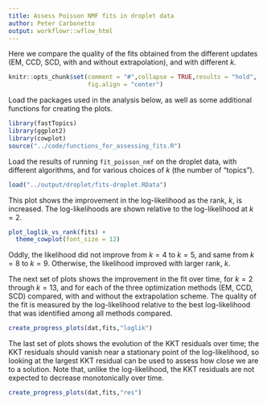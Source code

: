 ```yaml
---
title: Assess Poisson NMF fits in droplet data
author: Peter Carbonetto
output: workflowr::wflow_html
---
```


Here we compare the quality of the fits obtained from the different
updates (EM, CCD, SCD, with and without extrapolation), and with
different $k$.

```r
knitr::opts_chunk$set(comment = "#",collapse = TRUE,results = "hold",
                      fig.align = "center")
```

Load the packages used in the analysis below, as well as some
additional functions for creating the plots.

```r
library(fastTopics)
library(ggplot2)
library(cowplot)
source("../code/functions_for_assessing_fits.R")
```

Load the results of running `fit_poisson_nmf` on the droplet data,
with different algorithms, and for various choices of $k$ (the number
of "topics").

```r
load("../output/droplet/fits-droplet.RData")
```

This plot shows the improvement in the log-likelihood as the rank,
$k$, is increased. The log-likelihoods are shown relative to the
log-likelihood at $k = 2$. 

```r
plot_loglik_vs_rank(fits) +
  theme_cowplot(font_size = 12)
```

Oddly, the likelihood did not improve from $k=4$ to $k=5$, and same
from $k=8$ to $k=9$. Otherwise, the likelihood improved with larger
rank, $k$.

The next set of plots shows the improvement in the fit over time, for
$k = 2$ through $k = 13$, and for each of the three optimization
methods (EM, CCD, SCD) compared, with and without the extrapolation
scheme. The quality of the fit is measured by the log-likelihood
relative to the best log-likelihood that was identified among all
methods compared.

```r
create_progress_plots(dat,fits,"loglik")
```

The last set of plots shows the evolution of the KKT residuals over
time; the KKT residuals should vanish near a stationary point of the
log-likelihood, so looking at the largest KKT residual can be used to
assess how close we are to a solution. Note that, unlike the
log-likelihood, the KKT residuals are not expected to decrease
monotonically over time.

```r
create_progress_plots(dat,fits,"res")
```

